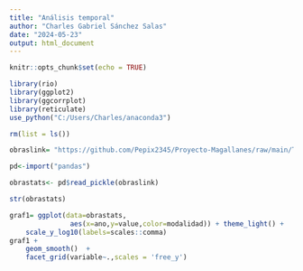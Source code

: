 ```yaml
---
title: "Análisis temporal"
author: "Charles Gabriel Sánchez Salas"
date: "2024-05-23"
output: html_document
---
```


```r
knitr::opts_chunk$set(echo = TRUE)
```


```r
library(rio)
library(ggplot2)
library(ggcorrplot)
library(reticulate)
use_python("C:/Users/Charles/anaconda3")
```

```r
rm(list = ls())
```

```r
obraslink= "https://github.com/Pepix2345/Proyecto-Magallanes/raw/main/Trabajo%20de%20investigaci%C3%B3n/data/obras_long.pkl"
```

```r
pd<-import("pandas")
```


```r
obrastats<- pd$read_pickle(obraslink)
```

```r
str(obrastats)
```

```r
graf1= ggplot(data=obrastats,
               aes(x=ano,y=value,color=modalidad)) + theme_light() +
    scale_y_log10(labels=scales::comma)
graf1 +    
    geom_smooth()  + 
    facet_grid(variable~.,scales = 'free_y') 
```


